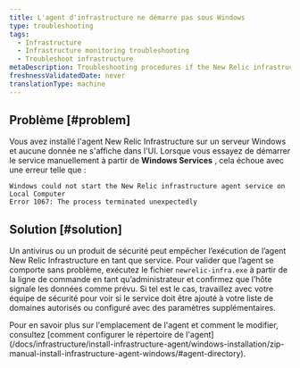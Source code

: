 ```yaml
---
title: L'agent d'infrastructure ne démarre pas sous Windows
type: troubleshooting
tags:
  - Infrastructure
  - Infrastructure monitoring troubleshooting
  - Troubleshoot infrastructure
metaDescription: Troubleshooting procedures if the New Relic infrastructure agent is not starting in Windows.
freshnessValidatedDate: never
translationType: machine
---
```


## Problème [#problem]

Vous avez installé l&apos;agent New Relic Infrastructure sur un serveur Windows et aucune donnée ne s&apos;affiche dans l&apos;UI. Lorsque vous essayez de démarrer le service manuellement à partir de <DNT>**Windows Services**</DNT> , cela échoue avec une erreur telle que :

```
Windows could not start the New Relic infrastructure agent service on Local Computer
Error 1067: The process terminated unexpectedly
```

## Solution [#solution]

Un antivirus ou un produit de sécurité peut empêcher l’exécution de l’agent New Relic Infrastructure en tant que service. Pour valider que l’agent se comporte sans problème, exécutez le fichier `newrelic-infra.exe` à partir de la ligne de commande en tant qu’administrateur et confirmez que l’hôte signale les données comme prévu. Si tel est le cas, travaillez avec votre équipe de sécurité pour voir si le service doit être ajouté à votre liste de domaines autorisés ou configuré avec des paramètres supplémentaires.

<Callout variant="important">
  Pour en savoir plus sur l&apos;emplacement de l&apos;agent et comment le modifier, consultez [comment configurer le répertoire de l&apos;agent](/docs/infrastructure/install-infrastructure-agent/windows-installation/zip-manual-install-infrastructure-agent-windows/#agent-directory).
</Callout>